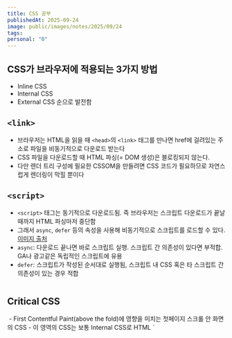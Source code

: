 ```yaml
---
title: CSS 공부
publishedAt: 2025-09-24
image: public/images/notes/2025/09/24
tags:
personal: "0"
---
```

## CSS가 브라우저에 적용되는 3가지 방법
- Inline CSS
- Internal CSS
- External CSS 순으로 발전함

## `<link>`
- 브라우저는 HTML을 읽을 때 `<head>`의 `<link>` 태그를 만나면 href에 걸려있는 주소로 파일을 비동기적으로 다운로드 받는다
- CSS 파일을 다운로드할 때 HTML 파싱(= DOM 생성)은 블로킹되지 않는다.
- 다만 렌더 트리 구성에 필요한 CSSOM을 만들려면 CSS 코드가 필요하므로 자연스럽게 렌더링이 막힐 뿐이다

## `<script>`
- `<script>` 태그는 동기적으로 다운로드됨. 즉 브라우저는 스크립트 다운로드가 끝날 때까지 HTML 파싱마저 중단함
- 그래서 `async`, `defer` 등의 속성을 사용해 비동기적으로 스크립트를 로드할 수 있다. [이미지 출처](https://sia.codes/posts/render-blocking-resources/#deep-dive%3A-optimizing-javascript-for-the-critical-rendering-path)
- `async`: 다운로드 끝나면 바로 스크립트 실행. 스크립트 간 의존성이 있다면 부적합. GA나 광고같은 독립적인 스크립트에 유용
- `defer`: 스크립트가 작성된 순서대로 실행됨, 스크립트 내 CSS 혹은 타 스크립트 간 의존성이 있는 경우 적합
<Image src="/images/notes/2025/09/24/img 1.png" alt="" width={1000} height={1000} />

## Critical CSS
<Image src="/images/notes/2025/09/24/img.png" alt="" width={1000} height={1000} />
- First Contentful Paint(above the fold)에 영향을 미치는 첫페이지 스크롤 안 화면의 CSS
- 이 영역의 CSS는 보통 Internal CSS로 HTML `<style>` 태그 안에 작성해두는 경우가 많다
- Critical CSS 이외의 영역은 External CSS 방법으로(비동기로) 파일을 가져온다
- 앞서 살펴봤듯 CSS 다운로드는 렌더링을 블로킹한다. below the fold CSS 로딩을 FCP에 영향 주지 않고 비동기로 가져오려면 `<link>`의 `rel="preload"`, `as="style"`속성을 쓰자
<Image src="/images/notes/2025/09/24/img 2.png" alt="" width={1000} height={1000} />

## 우선순위
1. inline CSS(`<div style="color: blue;" />`)
2. id > class > element [참고](https://velog.io/@zizonyoungjun/CSS-%EB%9D%BC%EC%9D%B4%EB%B8%8C%EB%9F%AC%EB%A6%AC%EC%99%80-%EC%8A%A4%ED%83%80%EC%9D%BC%EB%A7%81%EC%9D%98-%EC%A7%84%ED%99%94-%EB%84%A4%EC%9D%B4%ED%8B%B0%EB%B8%8C-CSS%EB%B6%80%ED%84%B0-Zero-Runtime%EA%B9%8C%EC%A7%80)

## Sass
1. ~~Super ass~~ CSS 전처리기. 반복해야하고 변수 못쓰는 CSS를 화려한 문법과 변수를 활용해 쓸 수 있게 하고 빌드 타임에 `.sass`/`.scss` 파일을 `.css` 파일로 트랜스파일링 시켜준다

## PostCSS
1. CSS 후처리기. CSS를 자바스크립트를 써서 바벨처럼 모던 문법([Autoprefixer](https://github.com/postcss/autoprefixer))이나 브라우저 폴리필([postcss-preset-env](https://github.com/csstools/postcss-plugins/tree/main/plugin-packs/postcss-preset-env))같은 사람이 놓치기 쉬운 것들을 자동으로 달아주는 처리기.
<Image src="/images/notes/2025/09/24/img 3.png" alt="" width={1000} height={1000} />
2. 전처리기가 먼저 순수 CSS 파일이 아닌 `.scss` 와 같은 파일을 `.css` 파일로 변환하고, 그 파일을 다시 최종적으로 브라우저에 넘겨줄 파일로 다듬고 번역하는 과정이 후처리 과정이다. [참고](https://pozafly.github.io/css/explore-how-to-apply-modern-css/#%EC%A0%84%EC%B2%98%EB%A6%AC%EA%B8%B0%EC%99%80-%ED%9B%84%EC%B2%98%EB%A6%AC%EA%B8%B0)

## CSS-in-JS
- 웹개발이 분화되고 프론트엔드가 생겨났으며 더이상 jQuery같은 HTML/CSS 명령적 프로그래밍이 아닌 React발 컴포넌트 개발이 자리잡게 되면서 CSS 작성도 '컴포넌트처럼 작성'하고자 하는 욕망(colocation)이 생겼으니 그 실현판이 CSS-in-JS
- 자바스크립트 파일에 CSS를 작성한다. 이 `.js`파일은 빌드타임에 `.css`로 바뀌지 않고 같이 번들링되어 소스코드에 포함된다. 브라우저는 맨처음 허허벌판 HTML을 받고, 스크립트를 다운받아 그제서야 StyleSheet를 파싱하게 된다
- 코딩 편리함을 취하고 성능을 내줬다

### CSS-in-JS 브라우저 적용 방법
1. 런타임 스타일시트(Runtime Stylesheets)
2. 정적 CSS 추출(Static CSS extraction 또는 zero-runtime)

#### 런타임 스타일시트
1. `<style>`태그를 `<head>`에 추가하는 방법
	- HTML을 건드는 방식. DOM+CSSOM 파싱부터 렌더트리 합성, 레이아웃 + 페인트까지 다시 해야한다
2. CSSStyleSheet.insertRule()로 CSSOM에 직접 추가하는 방법
	- 불필요한 DOM 파싱이 일어나지 않음

- Critical Rendering Path를 공부한 우리는 1번이 얼마나 성능적으로 좋지 않은지 직감할 수 있다
- 그래서 CSS-in-JS 라이브러리들은 dev환경에선 1번, prod환경에선 2번을 택했다(온몸비틀기)
- 그렇지만 여전히 번들 크기가 크고, SSR 환경에서 Critical CSS를 위해 똑같은 스타일시트가 두 번 생성되는 문제는 해결되지 못했다 [이미지 출처](https://pozafly.github.io/485a9f220f7557981608f48f70bdfdd4/styles-skipped-twice.webp)
<Image src="/images/notes/2025/09/24/img 4.png" alt="" width={1000} height={1000} />

#### 정적 CSS 추출 혹은 제로 런타임
- SSR 방식이 대세가 되면서 다시 CSS를 서버에서 빌드하고자 하는 움직임이 생겼다
- 올드스쿨 클래식 HTML, CSS, JS를 웹 서버에서 브라우저로 서빙하는 방식을 표방한다. 다만 예전과 다른 점은 '웹 서버'의 유무고 과거엔 서버가, 현대에선 React Server같은 웹서버가 이 역할을 맡고 있다는 점이다
- [(번역) 우리가 CSS-in-JS와 헤어지는 이유](https://junghan92.medium.com/%EB%B2%88%EC%97%AD-%EC%9A%B0%EB%A6%AC%EA%B0%80-css-in-js%EC%99%80-%ED%97%A4%EC%96%B4%EC%A7%80%EB%8A%94-%EC%9D%B4%EC%9C%A0-a2e726d6ace6) 글에 따르면, Emotion의 메인테이너는 런타임 스타일시트 방식의 런타임 환경에서의 오버헤드와 번들 크기의 증가 등의 성능 문제로 Sass 또는 tailwindCSS(utility-first CSS)로 회귀한다고 말하고 있다.

#### 제로 런타임에서의 동적 변수 스타일링
- 딱 하나 포기하기 어려운게 있다면 바로 상태 변화를 스타일에 동적으로 적용시킬 수 있는 기능
- 상태를 추적하고 바뀔 때마다 스타일을 변경시키려면 필히 런타임 환경이 필요했다
- 제로 런타임이면서 동적 스타일링도 할 수는 있음
- 정적인 변수(사전에 정의할 수 있는 변수)는 내부적으로 CSS 변수를 활용해 처리함
```css
.accent_blue__l3kgsb1 {
  --accentVar__l3kgsb0: blue;
}
.accent_pink__l3kgsb2 {
  --accentVar__l3kgsb0: pink;
}
```
- 정의할 수 없는 변수는? CSS 변수를 생성해두고 런타임에서 계산한 뒤 inline CSS로 먹인다 (`@vanilla-extract/dynamic`의 `assignInlineVars()`)
- 할 수는 있는데 DX가 좋아보이진 않는다
- 엄밀히 말하면 제로 런타임이지만 런타임이 존재한다
## Atomic CSS
- SSR도 그렇고, CSS도 결국엔 올드스쿨로 회귀한다
- 올드스쿨은 inline styling, semantic한 class 이름, 컨텐츠와 스타일의 관심사 분리를 추구했다. 이를 타파하던 것이 CSS-in-JS. 여기서 올드스쿨이 과연 진짜 틀린걸까? 의문을 제기하는 자들이 있었으니, 그가 바로 `tailwindcss` [이미지 출처](https://t1.kakaocdn.net/kakao_tech/image/2022/05/images/23-1.png)
<Image src="/images/notes/2025/09/24/img 5.png" alt="" width={1000} height={1000} />
- Atomic CSS는 인라인으로 작성하고, 더이상 컨텐츠와 스타일을 함께 컴포넌트화하지 않으며, 따라서 semantic한 이름을 짓지 않는다(의미없는 방법론에서 해방)
- 이름 그대로 원자적인 class 템플릿을 담은 스타일시트를 제공하고, 레고 조립하듯이 스타일을 만든다
- 초기의 tailwindcss는 그냥 다 만들어놨다가, Just In Time 컴파일러를 붙여 빌드 타임에 정말로 쓰는 클래스들만 추출할 수 있게 되었다
- 그래서 매우 가볍고 개발 속도도 매우 빨라졌다.
- 동적 변수를 정식으로 지원하지 않는다. tailwind스럽게 해결하는 방법은 다양한 Config 뭉치를 만들고 변수에 따라 정해둔 단위의 클래스를 적용시키기, 인라인 스타일로 꽂기 등이 있음
- 굳이 값을 동적으로 주입해줘야할까 에 대한 의문을 가질 필요도 있어보인다